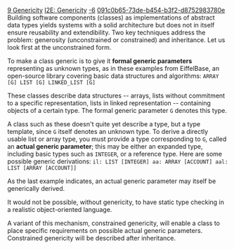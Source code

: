 [[Property:title|9 Genericity]]
[[Property:link_title|I2E: Genericity]]
[[Property:weight|-6]]
[[Property:uuid|091c0b65-73de-b454-b3f2-d8752983780e]]
Building software components (classes) as implementations of abstract data types yields systems with a solid architecture but does not in itself ensure reusability and extendibility. Two key techniques address the problem: generosity (unconstrained or constrained) and inheritance. Let us look first at the unconstrained form. 

To make a class generic is to give it '''formal generic parameters''' representing as unknown types, as in these examples from EiffelBase, an open-source library covering basic data structures and algorithms: 
<code>ARRAY [G]
LIST [G]
LINKED_LIST [G]</code>

These classes describe data structures -- arrays, lists without commitment to a specific representation, lists in linked representation -- containing objects of a certain type. The formal generic parameter <code> G </code> denotes this type. 

A class such as these doesn't quite yet describe a type, but a type template, since <code> G </code> itself denotes an unknown type. To derive a directly usable list or array type, you must provide a type corresponding to <code> G </code>, called an '''actual generic parameter'''; this may be either an expanded type, including basic types such as <code> INTEGER </code>, or a reference type. Here are some possible generic derivations: 
<code>il: LIST [INTEGER]
aa: ARRAY [ACCOUNT]
aal: LIST [ARRAY [ACCOUNT]]</code>

As the last example indicates, an actual generic parameter may itself be generically derived. 

It would not be possible, without genericity, to have static type checking in a realistic object-oriented language. 

A variant of this mechanism, constrained genericity, will enable a class to place specific requirements on possible actual generic parameters. Constrained genericity will be described after inheritance. 




